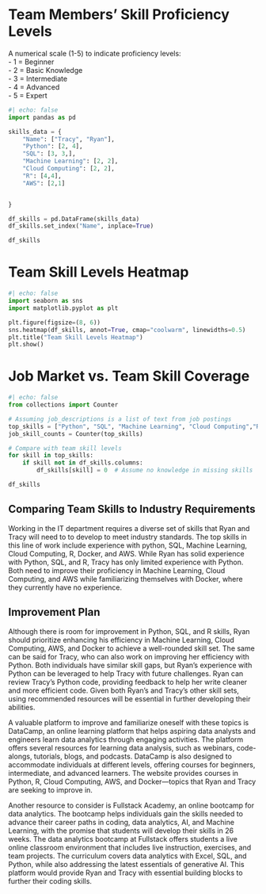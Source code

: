 

# Team Members’ Skill Proficiency Levels


A numerical scale (1-5) to indicate proficiency levels:  
- 1 = Beginner  
- 2 = Basic Knowledge  
- 3 = Intermediate  
- 4 = Advanced  
- 5 = Expert

```python
#| echo: false
import pandas as pd

skills_data = {
    "Name": ["Tracy", "Ryan"],
    "Python": [2, 4],
    "SQL": [3, 3,],
    "Machine Learning": [2, 2],
    "Cloud Computing": [2, 2],
    "R": [4,4],
    "AWS": [2,1]


}

df_skills = pd.DataFrame(skills_data)
df_skills.set_index("Name", inplace=True)

df_skills

```

# Team Skill Levels Heatmap
```python
#| echo: false
import seaborn as sns
import matplotlib.pyplot as plt

plt.figure(figsize=(8, 6))
sns.heatmap(df_skills, annot=True, cmap="coolwarm", linewidths=0.5)
plt.title("Team Skill Levels Heatmap")
plt.show()
```

# Job Market vs. Team Skill Coverage
```python
#| echo: false
from collections import Counter

# Assuming job_descriptions is a list of text from job postings
top_skills = ["Python", "SQL", "Machine Learning", "Cloud Computing","R", "Docker", "AWS"]
job_skill_counts = Counter(top_skills)

# Compare with team skill levels
for skill in top_skills:
    if skill not in df_skills.columns:
        df_skills[skill] = 0  # Assume no knowledge in missing skills

df_skills
```

## Comparing Team Skills to Industry Requirements

Working in the IT department requires a diverse set of skills that Ryan and Tracy will need to to develop to meet industry standards. The top skills in this line of work include experience with python, SQL, Machine Learning, Cloud Computing, R, Docker, and AWS. While Ryan has solid experience with Python, SQL, and R, Tracy has only limited experience with Python. Both need to improve their proficiency in Machine Learning, Cloud Computing, and AWS while familiarizing themselves with Docker, where they currently have no experience.


## Improvement Plan

Although there is room for improvement in Python, SQL, and R skills, Ryan should prioritize enhancing his efficiency in Machine Learning, Cloud Computing, AWS, and Docker to achieve a well-rounded skill set. The same can be said for Tracy, who can also work on improving her efficiency with Python. Both individuals have similar skill gaps, but Ryan’s experience with Python can be leveraged to help Tracy with future challenges. Ryan can review Tracy’s Python code, providing feedback to help her write cleaner and more efficient code. Given both Ryan’s and Tracy’s other skill sets, using recommended resources will be essential in further developing their abilities.


A valuable platform to improve and familiarize oneself with these topics is DataCamp, an online learning platform that helps aspiring data analysts and engineers learn data analytics through engaging activities. The platform offers several resources for learning data analysis, such as webinars, code-alongs, tutorials, blogs, and podcasts. DataCamp is also designed to accommodate individuals at different levels, offering courses for beginners, intermediate, and advanced learners. The website provides courses in Python, R, Cloud Computing, AWS, and Docker—topics that Ryan and Tracy are seeking to improve in.


Another resource to consider is Fullstack Academy, an online bootcamp for data analytics. The bootcamp helps individuals gain the skills needed to advance their career paths in coding, data analytics, AI, and Machine Learning, with the promise that students will develop their skills in 26 weeks. The data analytics bootcamp at Fullstack offers students a live online classroom environment that includes live instruction, exercises, and team projects. The curriculum covers data analytics with Excel, SQL, and Python, while also addressing the latest essentials of generative AI. This platform would provide Ryan and Tracy with essential building blocks to further their coding skills.

